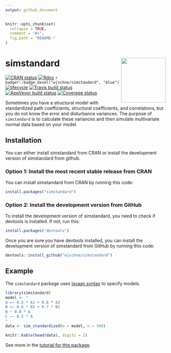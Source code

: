 ```yaml
---
output: github_document
---
```


<!-- README.md is generated from README.Rmd. Please edit that file -->

```r
knitr::opts_chunk$set(
  collapse = TRUE,
  comment = "#>",
  fig.path = "README-"
)
```

# simstandard <img src="man/figures/logo.png" align="right" height=140/>

[![CRAN status](https://www.r-pkg.org/badges/version/simstandard)](https://cran.r-project.org/package=simstandard)
[![Rdoc](http://www.rdocumentation.org/badges/version/simstandard)](http://www.rdocumentation.org/packages/simstandard)
`r badger::badge_devel("wjschne/simstandard", "blue")`
[![lifecycle](https://img.shields.io/badge/lifecycle-maturing-blue.svg)](https://www.tidyverse.org/lifecycle/#maturing)
[![Travis build status](https://travis-ci.org/wjschne/simstandard.svg?branch=master)](https://travis-ci.org/wjschne/simstandard)
[![AppVeyor build status](https://ci.appveyor.com/api/projects/status/github/wjschne/simstandard?branch=master&svg=true)](https://ci.appveyor.com/project/wjschne/simstandard)
[![Coverage status](https://codecov.io/gh/wjschne/simstandard/branch/master/graph/badge.svg)](https://codecov.io/github/wjschne/simstandard?branch=master)



Sometimes you have a structural model with standardized path coefficients, structural coefficients, and correlations, but you do not know the error and disturbance variances. The purpose of `simstandard` is to calculate these variances and then simulate multivariate normal data based on your model.

## Installation

You can either install simstandard from CRAN or install the
development version of simstandard from github.

### Option 1: Install the most recent stable release from CRAN

You can install simstandard from CRAN by running this code:

```r
install.packages("simstandard")
```

### Option 2: Install the development version from GitHub

To install the development version of simstandard, you need to check
if devtools is installed. If not, run this:

```r
install.packages("devtools")
```

Once you are sure you have devtools installed, you can install the
development version of simstandard from GitHub by running this code:

```r
devtools::install_github("wjschne/simstandard")
```


## Example

The `simstandard` package uses [lavaan syntax](http://lavaan.ugent.be/tutorial/syntax1.html) to specify models.

```r
library(simstandard)
model <- "
A =~ 0.5 * A1 + 0.8 * A2
B =~ 0.6 * B1 + 0.7 * B2
B ~ 0.8 * A
C ~~ 0.5 * A
"
data <- sim_standardized(m = model, n = 500)

knitr::kable(head(data), digits = 2)
```

See more in the [tutorial for this package](https://wjschne.github.io/simstandard/articles/simstandard_tutorial.html).
